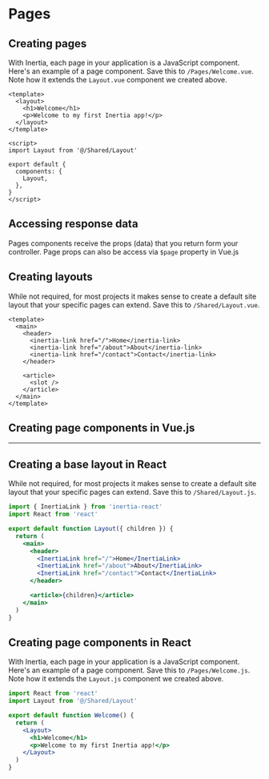 

# Pages

## Creating pages

With Inertia, each page in your application is a JavaScript component. Here's an example of a page component. Save this to `/Pages/Welcome.vue`. Note how it extends the `Layout.vue` component we created above.

~~~vue
<template>
  <layout>
    <h1>Welcome</h1>
    <p>Welcome to my first Inertia app!</p>
  </layout>
</template>

<script>
import Layout from '@/Shared/Layout'

export default {
  components: {
    Layout,
  },
}
</script>
~~~

## Accessing response data

Pages components receive the props (data) that you return form your controller. Page props can also be access via `$page` property in Vue.js

## Creating layouts

While not required, for most projects it makes sense to create a default site layout that your specific pages can extend. Save this to `/Shared/Layout.vue`.

~~~vue
<template>
  <main>
    <header>
      <inertia-link href="/">Home</inertia-link>
      <inertia-link href="/about">About</inertia-link>
      <inertia-link href="/contact">Contact</inertia-link>
    </header>

    <article>
      <slot />
    </article>
  </main>
</template>
~~~

## Creating page components in Vue.js


<hr />

## Creating a base layout in React

While not required, for most projects it makes sense to create a default site layout that your specific pages can extend. Save this to `/Shared/Layout.js`.

~~~jsx
import { InertiaLink } from 'inertia-react'
import React from 'react'

export default function Layout({ children }) {
  return (
    <main>
      <header>
        <InertiaLink href="/">Home</InertiaLink>
        <InertiaLink href="/about">About</InertiaLink>
        <InertiaLink href="/contact">Contact</InertiaLink>
      </header>

      <article>{children}</article>
    </main>
  )
}
~~~

## Creating page components in React

With Inertia, each page in your application is a JavaScript component. Here's an example of a page component. Save this to `/Pages/Welcome.js`. Note how it extends the `Layout.js` component we created above.

~~~jsx
import React from 'react'
import Layout from '@/Shared/Layout'

export default function Welcome() {
  return (
    <Layout>
      <h1>Welcome</h1>
      <p>Welcome to my first Inertia app!</p>
    </Layout>
  )
}
~~~
